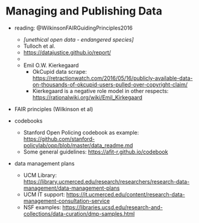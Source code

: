 # Managing and Publishing Data #

- reading: @WilkinsonFAIRGuidingPrinciples2016
    - *[unethical open data - endangered species]*
    - Tulloch et al.
    - <https://datajustice.github.io/report/>
    - <NicolConsentInsufficientData2019>
    - Emil O.W. Kierkegaard
        - OkCupid data scrape: <https://retractionwatch.com/2016/05/16/publicly-available-data-on-thousands-of-okcupid-users-pulled-over-copyright-claim/>
        - Kierkegaard is a negative role model in other respects:  <https://rationalwiki.org/wiki/Emil_Kirkegaard>



- FAIR principles (Wilkinson et al)

- codebooks
    - Stanford Open Policing codebook as example: <https://github.com/stanford-policylab/opp/blob/master/data_readme.md>
    - Some general guidelines: <https://afit-r.github.io/codebook>

- data management plans
    - UCM Library: <https://library.ucmerced.edu/research/researchers/research-data-management/data-management-plans>
    - UCM IT support: <https://it.ucmerced.edu/content/research-data-management-consultation-service>
    - NSF examples: <https://libraries.ucsd.edu/research-and-collections/data-curation/dmp-samples.html>

